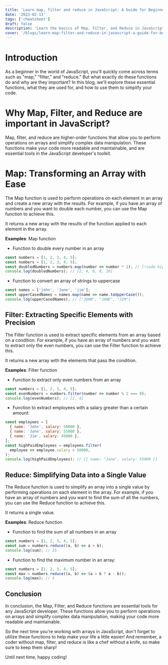 ```yaml
---
title: 'Learn map, filter and reduce in JavaScript: A Guide for Beginners'
date: '2023-02-13'
tags: ['cheatsheet']
draft: false
description: 'Learn the basics of Map, Filter, and Reduce in JavaScript. Simplify array operations for more readable and efficient code. '
cover: '/blogs/learn-map-filter-and-reduce-in-javascript-a-guide-for-beginners/cover.jpg'
---
```


# Introduction

As a beginner in the world of JavaScript, you'll quickly come across terms such as "map," "filter," and "reduce." But what exactly do these functions do and why are they important? In this blog, we'll explore these essential functions, what they are used for, and how to use them to simplify your code.

# Why Map, Filter, and Reduce are important in JavaScript?

Map, filter, and reduce are higher-order functions that allow you to perform operations on arrays and simplify complex data manipulation. These functions make your code more readable and maintainable, and are essential tools in the JavaScript developer's toolkit.

# Map: Transforming an Array with Ease

The Map function is used to perform operations on each element in an array and create a new array with the results. For example, if you have an array of numbers and you want to double each number, you can use the Map function to achieve this.

It returns a new array with the results of the function applied to each element in the array.

**Examples**: Map function

- Function to double every number in an array

```javascript
const numbers = [1, 2, 3, 4, 5];
const numbers = [1, 2, 3, 4, 5];
const doubledNumbers = numbers.map(number => number * 2); // [!code highlight]
console.log(doubledNumbers); // [2, 4, 6, 8, 10]
```

- Function to convert an array of strings to uppercase

```javascript
const names = ['john', 'Jane', 'jim'];
const upperCasedNames = names.map(name => name.toUpperCase());
console.log(upperCasedNames); // ["JOHN", "JANE", "JIM"]
```

## Filter: Extracting Specific Elements with Precision

The Filter function is used to extract specific elements from an array based on a condition. For example, if you have an array of numbers and you want to extract only the even numbers, you can use the Filter function to achieve this.

It returns a new array with the elements that pass the condition.

**Examples**: Filter function

- Function to extract only even numbers from an array

```javascript
const numbers = [1, 2, 3, 4, 5];
const evenNumbers = numbers.filter(number => number % 2 === 0);
console.log(evenNumbers); // [2, 4]
```

- Function to extract employees with a salary greater than a certain amount:

```javascript
const employees = [
  { name: 'John', salary: 50000 },
  { name: 'Jane', salary: 55000 },
  { name: 'Jim', salary: 45000 },
];
const highPaidEmployees = employees.filter(
  employee => employee.salary > 50000,
);
console.log(highPaidEmployees); // [{ name: "Jane", salary: 55000 }]
```

## Reduce: Simplifying Data into a Single Value

The Reduce function is used to simplify an array into a single value by performing operations on each element in the array. For example, if you have an array of numbers and you want to find the sum of all the numbers, you can use the Reduce function to achieve this.

It returns a single value.

**Examples**: Reduce function

- Function to find the sum of all numbers in an array

```javascript
const numbers = [1, 2, 3, 4, 5];
const sum = numbers.reduce((a, b) => a + b);
console.log(sum); // 15
```

- Function to find the maximum number in an array:

```javascript
const numbers = [1, 2, 3, 4, 5];
const max = numbers.reduce((a, b) => (a > b ? a : b));
console.log(max); // 5
```

## Conclusion

In conclusion, the Map, Filter, and Reduce functions are essential tools for any JavaScript developer. These functions allow you to perform operations on arrays and simplify complex data manipulation, making your code more readable and maintainable.

So the next time you're working with arrays in JavaScript, don't forget to utilize these functions to help make your life a little easier! And remember, a coder without map, filter, and reduce is like a chef without a knife, so make sure to keep them sharp!

Until next time, happy coding!
